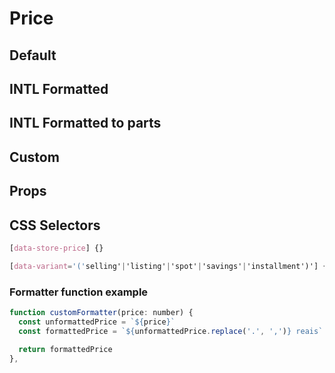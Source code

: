 
# Price

## Default

<Canvas>
  <Story id="atoms-price--default" />
</Canvas>

## INTL Formatted

<Canvas>
  <Story id="atoms-price--intl-formatted" />
</Canvas>

## INTL Formatted to parts

<Canvas>
  <Story id="atoms-price--intl-formatted-to-parts" />
</Canvas>

## Custom

<Canvas>
  <Story id="atoms-price--custom" />
</Canvas>

## Props

<ArgsTable of={Price} />

## CSS Selectors

```css
[data-store-price] {}

[data-variant='('selling'|'listing'|'spot'|'savings'|'installment')'] {}
```

### Formatter function example

```jsx
function customFormatter(price: number) {
  const unformattedPrice = `${price}`
  const formattedPrice = `${unformattedPrice.replace('.', ',')} reais`

  return formattedPrice
},
```
